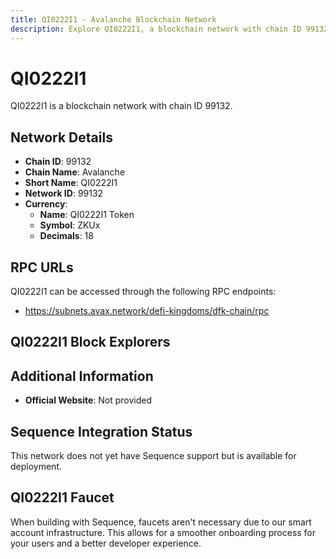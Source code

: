 ```yaml
--- 
title: QI0222I1 - Avalanche Blockchain Network
description: Explore QI0222I1, a blockchain network with chain ID 99132. Learn about its native currency, QI0222I1 Token, and how to interact with the network.
---
```


# QI0222I1

QI0222I1 is a blockchain network with chain ID 99132.

## Network Details

- **Chain ID**: 99132
- **Chain Name**: Avalanche
- **Short Name**: QI0222I1
- **Network ID**: 99132
- **Currency**: 
  - **Name**: QI0222I1 Token
  - **Symbol**: ZKUx
  - **Decimals**: 18

## RPC URLs

QI0222I1 can be accessed through the following RPC endpoints:

- https://subnets.avax.network/defi-kingdoms/dfk-chain/rpc

## QI0222I1 Block Explorers



## Additional Information

- **Official Website**: Not provided

## Sequence Integration Status

This network does not yet have Sequence support but is available for deployment.

## QI0222I1 Faucet

When building with Sequence, faucets aren't necessary due to our smart account infrastructure. This allows for a smoother onboarding process for your users and a better developer experience.
